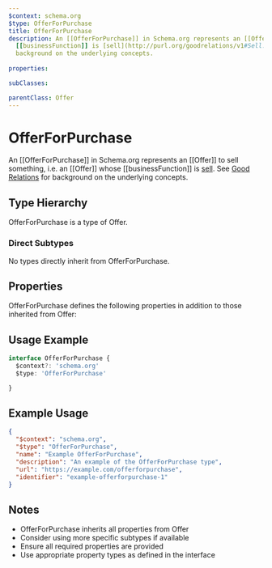 ```yaml
---
$context: schema.org
$type: OfferForPurchase
title: OfferForPurchase
description: An [[OfferForPurchase]] in Schema.org represents an [[Offer]] to sell something, i.e. an [[Offer]] whose
  [[businessFunction]] is [sell](http://purl.org/goodrelations/v1#Sell.). See [Good Relations](https://en.wikipedia.org/wiki/GoodRelations) for
  background on the underlying concepts.
  
properties:

subClasses:

parentClass: Offer
---
```


# OfferForPurchase

An [[OfferForPurchase]] in Schema.org represents an [[Offer]] to sell something, i.e. an [[Offer]] whose
  [[businessFunction]] is [sell](http://purl.org/goodrelations/v1#Sell.). See [Good Relations](https://en.wikipedia.org/wiki/GoodRelations) for
  background on the underlying concepts.
  

## Type Hierarchy

OfferForPurchase is a type of Offer.

### Direct Subtypes

No types directly inherit from OfferForPurchase.

## Properties

OfferForPurchase defines the following properties in addition to those inherited from Offer:



## Usage Example

```typescript
interface OfferForPurchase {
  $context?: 'schema.org'
  $type: 'OfferForPurchase'

}
```

## Example Usage

```json
{
  "$context": "schema.org",
  "$type": "OfferForPurchase",
  "name": "Example OfferForPurchase",
  "description": "An example of the OfferForPurchase type",
  "url": "https://example.com/offerforpurchase",
  "identifier": "example-offerforpurchase-1"
}
```

## Notes

- OfferForPurchase inherits all properties from Offer
- Consider using more specific subtypes if available
- Ensure all required properties are provided
- Use appropriate property types as defined in the interface

